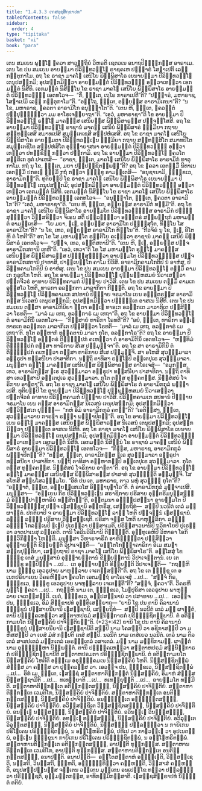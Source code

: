 ```yaml
---
title: "1.4.3.3 ເຠສຊ຺ຊສິກ຺ຂາປທ"
tableOfContents: false
sidebar:
  order: 4
type: "tipitaka"
basket: "vi"
book: "para"
---
```



<DynamicBreadcrumb />

<Division number="618" book="para">

<Paragraph number="2307" book="para">
ເຕນ ສມເຍນ ພຸທ຺ໂຘ ຠຄວາ ສາວຕ຺ຖິຍໍ ວິຫຣຕິ ເຊຕວເນ ອນາຖປິຓ຺ຑິກສ຺ສ ອາຣາເມ. ເຕນ ໂຂ ປນ ສມເຍນ ອາຍສ຺ມາ ປິລິນ຺ທວຈ຺ໂຉ ຣາຊຄເຫ ປພ຺ຠາຣໍ ໂສຘາເປຕິ ເລຓໍ ກຕ຺ຕຸກາໂມ. ອຖ ໂຂ ຣາຊາ ມາຄໂຘ ເສນິໂຍ ພິມ຺ພິສາໂຣ ເຍນາຍສ຺ມາ ປິລິນ຺ທວຈ຺ໂຉ ເຕນຸປສງ຺ກມິ; ອຸປສງ຺ກມິຕ຺ວາ ອາຍສ຺ມນ຺ຕໍ ປິລິນ຺ທວຈ຺ຉໍ ອຠິວາເທຕ຺ວາ ເອກມນ຺ຕໍ ນິສີທິ. ເອກມນ຺ຕໍ ນິສິນ຺ໂນ ໂຂ ຣາຊາ ມາຄໂຘ ເສນິໂຍ ພິມ຺ພິສາໂຣ ອາຍສ຺ມນ຺ຕໍ ປິລິນ຺ທວຈ຺ຉໍ ເອຕທໂວຈ—  “ກິໍ, ຠນ຺ເຕ, ເຖໂຣ ກາຣາເປຕີ”ຕິ? “ປພ຺ຠາຣໍ, ມຫາຣາຊ, ໂສຘາເປມິ ເລຓໍ ກຕ຺ຕຸກາໂມ”ຕິ. “ອຕ຺ໂຖ, ຠນ຺ເຕ, ອຍ຺ຍສ຺ສ ອາຣາມິເກນາ”ຕິ? “ນ ໂຂ, ມຫາຣາຊ, ຠຄວຕາ ອາຣາມິໂກ ອນຸຎ຺ຎາໂຕ”ຕິ. “ເຕນ ຫິ, ຠນ຺ເຕ, ຠຄວນ຺ຕໍ ປຏິປຸຈ຺ຉິຕ຺ວາ ມມ ອາໂຣເຈຍ຺ຍາຖາ”ຕິ. “ເອວໍ, ມຫາຣາຊາ”ຕິ ໂຂ ອາຍສ຺ມາ ປິລິນ຺ທວຈ຺ໂຉ ຣຎ຺ໂຎ ມາຄຘສ຺ສ ເສນິຍສ຺ສ ພິມ຺ພິສາຣສ຺ສ ປຈ຺ຈສ຺ໂສສິ. ອຖ ໂຂ ອາຍສ຺ມາ ປິລິນ຺ທວຈ຺ໂຉ ຣາຊານໍ ມາຄຘໍ ເສນິຍໍ ພິມ຺ພິສາຣໍ ຘມ຺ມິຍາ ກຖາຍ ສນ຺ທສ຺ເສສິ ສມາທເປສິ ສມຸຕ຺ເຕເຊສິ ສມ຺ປຫໍເສສິ. ອຖ ໂຂ ຣາຊາ ມາຄໂຘ ເສນິໂຍ ພິມ຺ພິສາໂຣ ອາຍສ຺ມຕາ ປິລິນ຺ທວຈ຺ເຉນ ຘມ຺ມິຍາ ກຖາຍ ສນ຺ທສ຺ສິໂຕ ສມາທປິໂຕ ສມຸຕ຺ເຕຊິໂຕ ສມ຺ປຫໍສິໂຕ ອຸຏ຺ຐາຍາສນາ ອາຍສ຺ມນ຺ຕໍ ປິລິນ຺ທວຈ຺ຉໍ ອຠິວາເທຕ຺ວາ ປທກ຺ຂິຓໍ ກຕ຺ວາ ປກ຺ກາມິ.
</Paragraph>

</Division>
<Division number="619" book="para">

<Paragraph number="2308" book="para">
ອຖ ໂຂ ອາຍສ຺ມາ ປິລິນ຺ທວຈ຺ໂຉ ຠຄວໂຕ ສນ຺ຕິເກ ທູຕໍ ປາເຫສິ—  “ຣາຊາ, ຠນ຺ເຕ, ມາຄໂຘ ເສນິໂຍ ພິມ຺ພິສາໂຣ ອາຣາມິກໍ ທາຕຸກາໂມ. ກຖໍ ນຸ ໂຂ, ຠນ຺ເຕ, ມຍາ ປຏິປຊ຺ຊິຕພ຺ພນ຺”ຕິ? ອຖ ໂຂ ຠຄວາ ເອຕສ຺ມິໍ ນິທາເນ ເອຕສ຺ມິໍ ປກຣເຓ ຘມ຺ມິໍ ກຖໍ ກຕ຺ວາ ຠິກ຺ຂູ ອາມນ຺ເຕສິ—  “ອນຸຊານາມິ, ຠິກ຺ຂເວ, ອາຣາມິກນ຺”ຕິ. ທຸຕິຍມ຺ປິ ໂຂ ຣາຊາ ມາຄໂຘ ເສນິໂຍ ພິມ຺ພິສາໂຣ ເຍນາຍສ຺ມາ ປິລິນ຺ທວຈ຺ໂຉ ເຕນຸປສງ຺ກມິ; ອຸປສງ຺ກມິຕ຺ວາ ອາຍສ຺ມນ຺ຕໍ ປິລິນ຺ທວຈ຺ຉໍ ອຠິວາເທຕ຺ວາ ເອກມນ຺ຕໍ ນິສີທິ. ເອກມນ຺ຕໍ ນິສິນ຺ໂນ ໂຂ ຣາຊາ ມາຄໂຘ ເສນິໂຍ ພິມ຺ພິສາໂຣ ອາຍສ຺ມນ຺ຕໍ ປິລິນ຺ທວຈ຺ຉໍ ເອຕທໂວຈ—  “ອນຸຎ຺ຎາໂຕ, ຠນ຺ເຕ, ຠຄວຕາ ອາຣາມິໂກ”ຕິ? “ເອວໍ, ມຫາຣາຊາ”ຕິ. “ເຕນ ຫິ, ຠນ຺ເຕ, ອຍ຺ຍສ຺ສ ອາຣາມິກໍ ທມ຺ມີ”ຕິ. ອຖ ໂຂ ຣາຊາ ມາຄໂຘ ເສນິໂຍ ພິມ຺ພິສາໂຣ ອາຍສ຺ມໂຕ ປິລິນ຺ທວຈ຺ຉສ຺ສ ອາຣາມິກໍ ປຏິສ຺ສຸຓິຕ຺ວາ ວິສ຺ສຣິຕ຺ວາ ຈິເຣນ ສຕິໍ ປຏິລຠິຕ຺ວາ ອຎ຺ຎຕຣໍ ສພ຺ພຕ຺ຖກໍ ມຫາມຕ຺ຕໍ ອາມນ຺ເຕສິ—  “ໂຍ ມຍາ, ຠເຓ, ອຍ຺ຍສ຺ສ ອາຣາມິໂກ ປຏິສ຺ສຸໂຕ, ທິນ຺ໂນ ໂສ ອາຣາມິໂກ”ຕິ? “ນ ໂຂ, ເທວ, ອຍ຺ຍສ຺ສ ອາຣາມິໂກ ທິນ຺ໂນ”ຕິ. “ກີວຈິຣໍ ນຸ ໂຂ, ຠເຓ, ອິໂຕ ຫິ ຕໍ ໂຫຕີ”ຕິ? ອຖ ໂຂ ໂສ ມຫາມຕ຺ໂຕ ຣຕ຺ຕິໂຍ ຄເຓຕ຺ວາ ຣາຊານໍ ມາຄຘໍ ເສນິຍໍ ພິມ຺ພິສາຣໍ ເອຕທໂວຈ—  “ປຎ຺ຈ, ເທວ, ຣຕ຺ຕິສຕານີ”ຕິ. “ເຕນ ຫິ, ຠເຓ, ອຍ຺ຍສ຺ສ ປຎ຺ຈ ອາຣາມິກສຕານິ ເທຫີ”ຕິ. “ເອວໍ, ເທວາ”ຕິ ໂຂ ໂສ ມຫາມຕ຺ໂຕ ຣຎ຺ໂຎ ມາຄຘສ຺ສ ເສນິຍສ຺ສ ພິມ຺ພິສາຣສ຺ສ ປຏິສ຺ສຸຓິຕ຺ວາ ອາຍສ຺ມໂຕ ປິລິນ຺ທວຈ຺ຉສ຺ສ ປຎ຺ຈ ອາຣາມິກສຕານິ ປາທາສິ, ປາຏິເຍກ຺ໂກ ຄາໂມ ນິວິສິ. ອາຣາມິກຄາມໂກຕິປິ ນໍ ອາຫໍສຸ, ປິລິນ຺ທຄາມໂກຕິປິ ນໍ ອາຫໍສຸ.
</Paragraph>

</Division>
<Division number="620" book="para">

<Paragraph number="2309" book="para">
ເຕນ ໂຂ ປນ ສມເຍນ ອາຍສ຺ມາ ປິລິນ຺ທວຈ຺ໂຉ ຕສ຺ມິໍ ຄາມເກ ກຸລູປໂກ ໂຫຕິ. ອຖ ໂຂ ອາຍສ຺ມາ ປິລິນ຺ທວຈ຺ໂຉ ປຸພ຺ພຓ຺ຫສມຍໍ ນິວາເສຕ຺ວາ ປຕ຺ຕຈີວຣໍ ອາທາຍ ປິລິນ຺ທຄາມກໍ ປິຓ຺ຑາຍ ປາວິສິ. ເຕນ ໂຂ ປນ ສມເຍນ ຕສ຺ມິໍ ຄາມເກ ອຸສ຺ສໂວ ໂຫຕິ. ທາຣກາ ອລງ຺ກຕາ ມາລາກິຕາ ກີຬນ຺ຕິ. ອຖ ໂຂ ອາຍສ຺ມາ ປິລິນ຺ທວຈ຺ໂຉ ປິລິນ຺ທຄາມເກ ສປທານໍ ປິຓ຺ຑາຍ ຈຣມາໂນ ເຍນ ອຎ຺ຎຕຣສ຺ສ ອາຣາມິກສ຺ສ ນິເວສນໍ ເຕນຸປສງ຺ກມິ; ອຸປສງ຺ກມິຕ຺ວາ ປຎ຺ຎຕ຺ເຕ ອາສເນ ນິສີທິ. ເຕນ ໂຂ ປນ ສມເຍນ ຕສ຺ສາ ອາຣາມິກິນິຍາ ຘີຕາ ອຎ຺ເຎ ທາຣເກ ອລງ຺ກເຕ ມາລາກິເຕ ປສ຺ສິຕ຺ວາ ໂຣທຕິ—  “ມາລໍ ເມ ເທຖ, ອລງ຺ກາຣໍ ເມ ເທຖາ”ຕິ. ອຖ ໂຂ ອາຍສ຺ມາ ປິລິນ຺ທວຈ຺ໂຉ ຕໍ ອາຣາມິກິນິໍ ເອຕທໂວຈ—  “ກິສ຺ສາຍໍ ທາຣິກາ ໂຣທຕີ”ຕິ? “ອຍໍ, ຠນ຺ເຕ, ທາຣິກາ ອຎ຺ເຎ ທາຣເກ ອລງ຺ກເຕ ມາລາກິເຕ ປສ຺ສິຕ຺ວາ ໂຣທຕິ—  ‘ມາລໍ ເມ ເທຖ, ອລງ຺ກາຣໍ ເມ ເທຖາ’ຕິ. ກຸໂຕ ອມ຺ຫາກໍ ທຸຄ຺ຄຕານໍ ມາລາ ກຸໂຕ, ອລງ຺ກາໂຣ”ຕິ? ອຖ ໂຂ ອາຍສ຺ມາ ປິລິນ຺ທວຈ຺ໂຉ ອຎ຺ຎຕຣໍ ຕິຓຓ຺ຑຸປກໍ ຄເຫຕ຺ວາ ຕໍ ອາຣາມິກິນິໍ ເອຕທໂວຈ—  “ຫນ຺ທິມໍ ຕິຓຓ຺ຑຸປກໍ ຕສ຺ສາ ທາຣິກາຍ ສີເສ ປຏິມຸຎ຺ຈາ”ຕິ. ອຖ ໂຂ ສາ ອາຣາມິກິນີ ຕໍ ຕິຓຓ຺ຑຸປກໍ ຄເຫຕ຺ວາ ຕສ຺ສາ ທາຣິກາຍ ສີເສ ປຏິມຸຎ຺ຈິ. ສາ ອໂຫສິ ສຸວຓ຺ຓມາລາ ອຠິຣູປາ ທສ຺ສນີຍາ ປາສາທິກາ. ນຕ຺ຖິ ຕາທິສາ ຣຎ຺ໂຎປິ ອນ຺ເຕປຸເຣ ສຸວຓ຺ຓມາລາ. ມນຸສ຺ສາ ຣຎ຺ໂຎ ມາຄຘສ຺ສ ເສນິຍສ຺ສ ພິມ຺ພິສາຣສ຺ສ ອາໂຣເຈສຸໍ—  “ອມຸກສ຺ສ, ເທວ, ອາຣາມິກສ຺ສ ຆເຣ ສຸວຓ຺ຓມາລາ ອຠິຣູປາ ທສ຺ສນີຍາ ປາສາທິກາ. ນຕ຺ຖິ ຕາທິສາ ເທວສ຺ສາປິ ອນ຺ເຕປຸເຣ ສຸວຓ຺ຓມາລາ. ກຸໂຕ ຕສ຺ສ ທຸຄ຺ຄຕສ຺ສ. ນິສ຺ສໍສຍໍ ໂຈຣິກາຍ ອາຠຕາ”ຕິ. ອຖ ໂຂ ຣາຊາ ມາຄໂຘ ເສນິໂຍ ພິມ຺ພິສາໂຣ ຕໍ ອາຣາມິກກຸລໍ ພນ຺ຘາເປສິ. ທຸຕິຍມ຺ປິ ໂຂ ອາຍສ຺ມາ ປິລິນ຺ທວຈ຺ໂຉ ປຸພ຺ພຓ຺ຫສມຍໍ ນິວາເສຕ຺ວາ ປຕ຺ຕຈີວຣໍ ອາທາຍ ປິລິນ຺ທຄາມກໍ ປິຓ຺ຑາຍ ປາວິສິ. ປິລິນ຺ທຄາມເກ ສປທານໍ ປິຓ຺ຑາຍ ຈຣມາໂນ ເຍນ ຕສ຺ສ ອາຣາມິກສ຺ສ ນິເວສນໍ ເຕນຸປສງ຺ກມິ; ອຸປສງ຺ກມິຕ຺ວາ ປຏິວິສ຺ສເກ ປຸຈ຺ຉິ—  “ກຫໍ ອິມໍ ອາຣາມິກກຸລໍ ຄຕນ຺”ຕິ? “ເອຕິສ຺ສາ, ຠນ຺ເຕ, ສຸວຓ຺ຓມາລາຍ ກາຣຓາ ຣຎ຺ຎາ ພນ຺ຘາປິຕນ຺”ຕິ.
</Paragraph>

</Division>
<Division number="621" book="para">

<Paragraph number="2310" book="para">
ອຖ ໂຂ ອາຍສ຺ມາ ປິລິນ຺ທວຈ຺ໂຉ ເຍນ ຣຎ຺ໂຎ ມາຄຘສ຺ສ ເສນິຍສ຺ສ ພິມ຺ພິສາຣສ຺ສ ນິເວສນໍ ເຕນຸປສງ຺ກມິ; ອຸປສງ຺ກມິຕ຺ວາ ປຎ຺ຎຕ຺ເຕ ອາສເນ ນິສີທິ. ອຖ ໂຂ ຣາຊາ ມາຄໂຘ ເສນິໂຍ ພິມ຺ພິສາໂຣ ເຍນາຍສ຺ມາ ປິລິນ຺ທວຈ຺ໂຉ ເຕນຸປສງ຺ກມິ; ອຸປສງ຺ກມິຕ຺ວາ ອາຍສ຺ມນ຺ຕໍ ປິລິນ຺ທວຈ຺ຉໍ ອຠິວາເທຕ຺ວາ ເອກມນ຺ຕໍ ນິສີທິ. ເອກມນ຺ຕໍ ນິສິນ຺ນໍ ໂຂ ຣາຊານໍ ມາຄຘໍ ເສນິຍໍ ພິມ຺ພິສາຣໍ ອາຍສ຺ມາ ປິລິນ຺ທວຈ຺ໂຉ ເອຕທໂວຈ—  “ກິສ຺ສ, ມຫາຣາຊ, ອາຣາມິກກຸລໍ ພນ຺ຘາປິຕນ຺”ຕິ? “ຕສ຺ສ, ຠນ຺ເຕ, ອາຣາມິກສ຺ສ ຆເຣ ສຸວຓ຺ຓມາລາ ອຠິຣູປາ ທສ຺ສນີຍາ ປາສາທິກາ. ນຕ຺ຖິ ຕາທິສາ ອມ຺ຫາກມ຺ປິ ອນ຺ເຕປຸເຣ ສຸວຓ຺ຓມາລາ. ກຸໂຕ ຕສ຺ສ ທຸຄ຺ຄຕສ຺ສ. ນິສ຺ສໍສຍໍ ໂຈຣິກາຍ ອາຠຕາ”ຕິ. ອຖ ໂຂ ອາຍສ຺ມາ ປິລິນ຺ທວຈ຺ໂຉ ຣຎ຺ໂຎ ມາຄຘສ຺ສ ເສນິຍສ຺ສ ພິມ຺ພິສາຣສ຺ສ ປາສາທໍ ສຸວຓ຺ຓນ຺ຕິ ອຘິມຸຈ຺ຈິ. ໂສ ອໂຫສິ ສພ຺ພໂສວຓ຺ຓມໂຍ. “ອິທໍ ປນ ເຕ, ມຫາຣາຊ, ຕາວ ພຫຸໍ ສຸວຓ຺ຓໍ ກຸໂຕ”ຕິ? “ອຎ຺ຎາຕໍ, ຠນ຺ເຕ, ອຍ຺ຍສ຺ເສເວໂສ ອິທ຺ຘານຸຠາໂວ”ຕິ. ຕໍ ອາຣາມິກກຸລໍ ມຸຎ຺ຈາເປສິ.
</Paragraph>

<Paragraph number="2311" book="para">
ມນຸສ຺ສາ—  “ອຍ຺ເຍນ ກິຣ ປິລິນ຺ທວຈ຺ເຉນ ສຣາຊິກາຍ ປຣິສາຍ ອຸຕ຺ຕຣິມນຸສ຺ສຘມ຺ມໍ ອິທ຺ຘິປາຏິຫາຣິຍໍ ທສ຺ສິຕນ຺”ຕິ, ອຕ຺ຕມນາ ອຠິປ຺ປສນ຺ນາ ອາຍສ຺ມໂຕ ປິລິນ຺ທວຈ຺ຉສ຺ສ ປຎ຺ຈ ເຠສຊ຺ຊານິ ອຠິຫຣິໍສຸ, ເສຍ຺ຍຖິທໍ—  ສປ຺ປິ ນວນີຕໍ ເຕລໍ ມຘຸ ຜາຓິຕໍ. ປກຕິຍາປິ ຈ ອາຍສ຺ມາ ປິລິນ຺ທວຈ຺ໂຉ ລາຠີ ໂຫຕິ ປຎ຺ຈນ຺ນໍ ເຠສຊ຺ຊານໍ. ລທ຺ຘໍ ລທ຺ຘໍ ປຣິສາຍ ວິສ຺ສຊ຺ເຊຕິ. ປຣິສາ ຈສ຺ສ ໂຫຕິ ພາຫຸລ຺ລິກາ. ລທ຺ຘໍ ລທ຺ຘໍ ໂກລມ຺ເພປິ ຆເຏປິ ປູເຣຕ຺ວາ ປຏິສາເມຕິ, ປຣິສ຺ສາວນານິປິ ຖວິກາໂຍປິ ປູເຣຕ຺ວາ ວາຕປາເນສຸ ລຄ຺ເຄຕິ. ຕານິ ໂອລີນວິລີນານິ ຕິຏ຺ຐນ຺ຕິ. ອຸນ຺ທູເຣຫິປິ ວິຫາຣາ ໂອກິຓ຺ຓວິກິຓ຺ຓາ ໂຫນ຺ຕິ. ມນຸສ຺ສາ ວິຫາຣຈາຣິກໍ ອາຫິຓ຺ຑນ຺ຕາ ປສ຺ສິຕ຺ວາ ອຸຊ຺ຌາຍນ຺ຕິ ຂິຍ຺ຍນ຺ຕິ ວິປາເຈນ຺ຕິ—  “ອນ຺ໂຕໂກຏ຺ຐາຄາຣິກາ ອິເມ ສມຓາ ສກ຺ຍປຸຕ຺ຕິຍາ, ເສຍ຺ຍຖາປິ ຣາຊາ ມາຄໂຘ ເສນິໂຍ ພິມ຺ພິສາໂຣ”ຕິ.
</Paragraph>

<Paragraph number="2312" book="para">
ອສ຺ໂສສຸໍ ໂຂ ຠິກ຺ຂູ ເຕສໍ ມນຸສ຺ສານໍ ອຸຊ຺ຌາຍນ຺ຕານໍ ຂິຍ຺ຍນ຺ຕານໍ ວິປາເຈນ຺ຕານໍ. ເຍ ເຕ ຠິກ຺ຂູ ອປ຺ປິຈ຺ຉາ …ເປ…  ເຕ ອຸຊ຺ຌາຍນ຺ຕິ ຂິຍ຺ຍນ຺ຕິ ວິປາເຈນ຺ຕິ—  “ກຖຎ຺ຫິ ນາມ ຠິກ຺ຂູ ເອວຣູປາຍ ພາຫຸລ຺ລາຍ ເຈເຕສ຺ສນ຺ຕີ”ຕິ.
</Paragraph>

<Paragraph number="2313" book="para">
ອຖ ໂຂ ເຕ ຠິກ຺ຂູ ເຕ ອເນກປຣິຍາເຍນ ວິຄຣຫິຕ຺ວາ ຠຄວໂຕ ເອຕມຕ຺ຖໍ ອາໂຣເຈສຸໍ …ເປ…  “ສຈ຺ຈໍ ກິຣ, ຠິກ຺ຂເວ, ຠິກ຺ຂູ ເອວຣູປາຍ ພາຫຸລ຺ລາຍ ເຈເຕນ຺ຕີ”ຕິ? “ສຈ຺ຈໍ, ຠຄວາ”ຕິ. ວິຄຣຫິ ພຸທ຺ໂຘ ຠຄວາ …ເປ…  ກຖຎ຺ຫິ ນາມ ເຕ, ຠິກ຺ຂເວ, ໂມຆປຸຣິສາ ເອວຣູປາຍ ພາຫຸລ຺ລາຍ ເຈເຕສ຺ສນ຺ຕິ. ເນຕໍ, ຠິກ຺ຂເວ, ອປ຺ປສນ຺ນານໍ ວາ ປສາທາຍ …ເປ…  ເອວຎ຺ຈ ປນ, ຠິກ຺ຂເວ, ອິມໍ ສິກ຺ຂາປທໍ ອຸທ຺ທິເສຍ຺ຍາຖ—
</Paragraph>

</Division>
<Division number="622" book="para">

<Paragraph number="2314" book="para">
<Emphasis>“ຍານິ ໂຂ ປນ ຕານິ ຄິລານານໍ ຠິກ຺ຂູນໍ ປຏິສາຍນີຍານິ ເຠສຊ຺ຊານິ, ເສຍ຺ຍຖິທໍ—  ສປ຺ປິ ນວນີຕໍ ເຕລໍ ມຘຸ ຜາຓິຕໍ, ຕານິ ປຏິຄ຺ຄເຫຕ຺ວາ ສຕ຺ຕາຫປຣມໍ ສນ຺ນິຘິກາຣກໍ ປຣິຠຸຎ຺ຊິຕພ຺ພານິ. ຕໍ ອຕິກ຺ກາມຍໂຕ ນິສ຺ສຄ຺ຄິຍໍ ປາຈິຕ຺ຕິຍນ຺”</Emphasis>ຕິ. (*23*:<Emphasis>42</Emphasis>)
</Paragraph>

</Division>
<Division number="623" book="para">

<Paragraph number="2315" book="para">
<Emphasis>ຍານິ ໂຂ ປນ ຕານິ ຄິລານານໍ ຠິກ຺ຂູນໍ ປຏິສາຍນີຍານິ ເຠສຊ຺ຊານີ</Emphasis>ຕິ <Emphasis>ສປ຺ປິ</Emphasis> ນາມ ໂຄສປ຺ປິ ວາ ອຊິກາສປ຺ປິ ວາ ມຫິໍສສປ຺ປິ ວາ ເຍສໍ ມໍສໍ ກປ຺ປຕິ ເຕສໍ ສປ຺ປິ. <Emphasis>ນວນີຕໍ</Emphasis> ນາມ ເຕສໍເຍວ ນວນີຕໍ. <Emphasis>ເຕລໍ</Emphasis> ນາມ ຕິລເຕລໍ ສາສປເຕລໍ ມຘຸກເຕລໍ ເອຣຓ຺ຑເຕລໍ ວສາເຕລໍ. <Emphasis>ມຘຸ</Emphasis> ນາມ ມກ຺ຂິກາມຘຸ. <Emphasis>ຜາຓິຕໍ</Emphasis> ນາມ ອຸຈ຺ຉຸມ຺ຫາ ນິພ຺ພຕ຺ຕໍ.
</Paragraph>

<Paragraph number="2316" book="para">
<Emphasis>ຕານິ ປຏິຄ຺ຄເຫຕ຺ວາ ສຕ຺ຕາຫປຣມໍ ສນ຺ນິຘິກາຣກໍ ປຣິຠຸຎ຺ຊິຕພ຺ພານີ</Emphasis>ຕິ ສຕ຺ຕາຫປຣມຕາ ປຣິຠຸຎ຺ຊິຕພ຺ພານິ.
</Paragraph>

<Paragraph number="2317" book="para">
<Emphasis>ຕໍ ອຕິກ຺ກາມຍໂຕ ນິສ຺ສຄ຺ຄິຍໍ ໂຫຕີ</Emphasis>ຕິ ອຏ຺ຐເມ ອຣຸຓຸຄ຺ຄມເນ ນິສ຺ສຄ຺ຄິຍໍ ໂຫຕິ. ນິສ຺ສຊ຺ຊິຕພ຺ພໍ ສໍຆສ຺ສ ວາ ຄຓສ຺ສ ວາ ປຸຄ຺ຄລສ຺ສ ວາ. ເອວຎ຺ຈ ປນ, ຠິກ຺ຂເວ, ນິສ຺ສຊ຺ຊິຕພ຺ພໍ …ເປ…  ອິທໍ ເມ, ຠນ຺ເຕ, ເຠສຊ຺ຊໍ ສຕ຺ຕາຫາຕິກ຺ກນ຺ຕໍ ນິສ຺ສຄ຺ຄິຍໍ, ອິມາຫໍ ສໍຆສ຺ສ ນິສ຺ສຊ຺ຊາມີຕິ …ເປ…  ທເທຍ຺ຍາຕິ …ເປ…  ທເທຍ຺ຍຸນ຺ຕິ …ເປ…  ອາຍສ຺ມໂຕ ທມ຺ມີຕິ.
</Paragraph>

</Division>
<Division number="624" book="para">

<Paragraph number="2318" book="para">
ສຕ຺ຕາຫາຕິກ຺ກນ຺ເຕ ອຕິກ຺ກນ຺ຕສຎ຺ຎີ, ນິສ຺ສຄ຺ຄິຍໍ ປາຈິຕ຺ຕິຍໍ. ສຕ຺ຕາຫາຕິກ຺ກນ຺ເຕ ເວມຕິໂກ, ນິສ຺ສຄ຺ຄິຍໍ ປາຈິຕ຺ຕິຍໍ. ສຕ຺ຕາຫາຕິກ຺ກນ຺ເຕ ອນຕິກ຺ກນ຺ຕສຎ຺ຎີ, ນິສ຺ສຄ຺ຄິຍໍ ປາຈິຕ຺ຕິຍໍ. ອນຘິຏ຺ຐິເຕ ອຘິຏ຺ຐິຕສຎ຺ຎີ, ນິສ຺ສຄ຺ຄິຍໍ ປາຈິຕ຺ຕິຍໍ. ອວິສ຺ສຊ຺ຊິເຕ ວິສ຺ສຊ຺ຊິຕສຎ຺ຎີ, ນິສ຺ສຄ຺ຄິຍໍ ປາຈິຕ຺ຕິຍໍ. ອນຏ຺ເຐ ນຏ຺ຐສຎ຺ຎີ, ນິສ຺ສຄ຺ຄິຍໍ ປາຈິຕ຺ຕິຍໍ. ອວິນຏ຺ເຐ ວິນຏ຺ຐສຎ຺ຎີ, ນິສ຺ສຄ຺ຄິຍໍ ປາຈິຕ຺ຕິຍໍ. ອທຑ຺ເຒ ທຑ຺ຒສຎ຺ຎີ, ນິສ຺ສຄ຺ຄິຍໍ ປາຈິຕ຺ຕິຍໍ. ອວິລຸຕ຺ເຕ ວິລຸຕ຺ຕສຎ຺ຎີ, ນິສ຺ສຄ຺ຄິຍໍ ປາຈິຕ຺ຕິຍໍ.
</Paragraph>

<Paragraph number="2319" book="para">
ນິສ຺ສຏ຺ຐໍ ປຏິລຠິຕ຺ວາ ນ ກາຍິເກນ ປຣິໂຠເຄນ ປຣິຠຸຎ຺ຊິຕພ຺ພໍ, ນ ອຊ຺ໂຌຫຣິຕພ຺ພໍ, ປທີເປ ວາ ກາຬວຓ຺ເຓ ວາ ອຸປເນຕພ຺ພໍ, ອຎ຺ເຎນ ຠິກ຺ຂຸນາ ກາຍິເກນ ປຣິໂຠເຄນ ປຣິຠຸຎ຺ຊິຕພ຺ພໍ, ນ ອຊ຺ໂຌຫຣິຕພ຺ພໍ.
</Paragraph>

<Paragraph number="2320" book="para">
ສຕ຺ຕາຫານຕິກ຺ກນ຺ເຕ ອຕິກ຺ກນ຺ຕສຎ຺ຎີ, ອາປຕ຺ຕິ ທຸກ຺ກຏສ຺ສ. ສຕ຺ຕາຫານຕິກ຺ກນ຺ເຕ ເວມຕິໂກ, ອາປຕ຺ຕິ ທຸກ຺ກຏສ຺ສ. ສຕ຺ຕາຫານຕິກ຺ກນ຺ເຕ ອນຕິກ຺ກນ຺ຕສຎ຺ຎີ, ອນາປຕ຺ຕິ.
</Paragraph>

</Division>
<Division number="625" book="para">

<Paragraph number="2321" book="para">
ອນາປຕ຺ຕິ—  ອນ຺ໂຕສຕ຺ຕາຫໍ ອຘິຏ຺ເຐຕິ, ວິສ຺ສຊ຺ເຊຕິ, ນສ຺ສຕິ, ວິນສ຺ສຕິ, ຑຍ຺ຫຕິ, ອຈ຺ຉິນ຺ທິຕ຺ວາ ຄຓ຺ຫນ຺ຕິ, ວິສ຺ສາສໍ ຄຓ຺ຫນ຺ຕິ, ອນຸປສມ຺ປນ຺ນສ຺ສ ຈຕ຺ເຕນ ວນ຺ເຕນ ມຸຕ຺ເຕນ ອນເປກ຺ໂຂ ທຕ຺ວາ ປຏິລຠິຕ຺ວາ ປຣິຠຸຎ຺ຊຕິ, ອຸມ຺ມຕ຺ຕກສ຺ສ, ອາທິກມ຺ມິກສ຺ສາຕິ.

</Paragraph>
</Division>

<Paragraph number="2322" type="center" book="para">
ເຠສຊ຺ຊສິກ຺ຂາປທໍ ນິຏ຺ຐິຕໍ ຕຕິຍໍ.
</Paragraph>